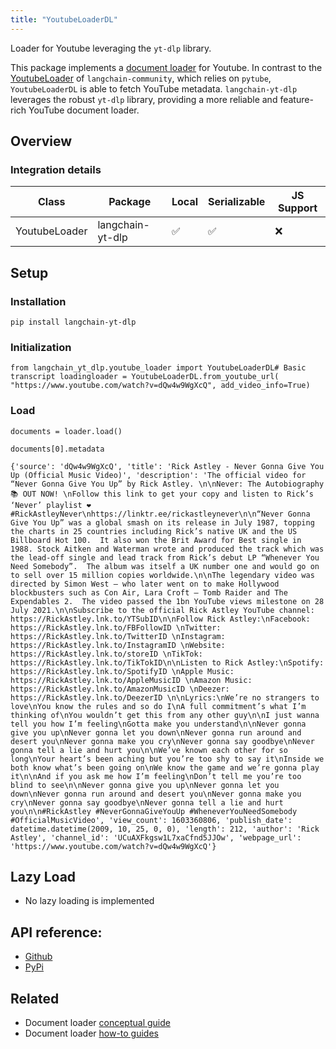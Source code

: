 ```yaml
---
title: "YoutubeLoaderDL"
---
```


Loader for Youtube leveraging the `yt-dlp` library.

This package implements a [document loader](/oss/concepts/document_loaders) for Youtube. In contrast to the [YoutubeLoader](https://python.langchain.com/api_reference/community/document_loaders/langchain_community.document_loaders.youtube.YoutubeLoader.html) of `langchain-community`, which relies on `pytube`, `YoutubeLoaderDL` is able to fetch YouTube metadata. `langchain-yt-dlp` leverages the robust `yt-dlp` library, providing a more reliable and feature-rich YouTube document loader.

## Overview

### Integration details

| Class         | Package          | Local | Serializable | JS Support |
| ------------- | ---------------- | ----- | ------------ | ---------- |
| YoutubeLoader | langchain-yt-dlp | ✅     | ✅            | ❌          |

## Setup

### Installation

```
pip install langchain-yt-dlp
```

### Initialization

```
from langchain_yt_dlp.youtube_loader import YoutubeLoaderDL# Basic transcript loadingloader = YoutubeLoaderDL.from_youtube_url(    "https://www.youtube.com/watch?v=dQw4w9WgXcQ", add_video_info=True)
```

### Load

```
documents = loader.load()
```

```
documents[0].metadata
```

```
{'source': 'dQw4w9WgXcQ', 'title': 'Rick Astley - Never Gonna Give You Up (Official Music Video)', 'description': 'The official video for “Never Gonna Give You Up” by Rick Astley. \n\nNever: The Autobiography 📚 OUT NOW! \nFollow this link to get your copy and listen to Rick’s ‘Never’ playlist ❤️ #RickAstleyNever\nhttps://linktr.ee/rickastleynever\n\n“Never Gonna Give You Up” was a global smash on its release in July 1987, topping the charts in 25 countries including Rick’s native UK and the US Billboard Hot 100.  It also won the Brit Award for Best single in 1988. Stock Aitken and Waterman wrote and produced the track which was the lead-off single and lead track from Rick’s debut LP “Whenever You Need Somebody”.  The album was itself a UK number one and would go on to sell over 15 million copies worldwide.\n\nThe legendary video was directed by Simon West – who later went on to make Hollywood blockbusters such as Con Air, Lara Croft – Tomb Raider and The Expendables 2.  The video passed the 1bn YouTube views milestone on 28 July 2021.\n\nSubscribe to the official Rick Astley YouTube channel: https://RickAstley.lnk.to/YTSubID\n\nFollow Rick Astley:\nFacebook: https://RickAstley.lnk.to/FBFollowID \nTwitter: https://RickAstley.lnk.to/TwitterID \nInstagram: https://RickAstley.lnk.to/InstagramID \nWebsite: https://RickAstley.lnk.to/storeID \nTikTok: https://RickAstley.lnk.to/TikTokID\n\nListen to Rick Astley:\nSpotify: https://RickAstley.lnk.to/SpotifyID \nApple Music: https://RickAstley.lnk.to/AppleMusicID \nAmazon Music: https://RickAstley.lnk.to/AmazonMusicID \nDeezer: https://RickAstley.lnk.to/DeezerID \n\nLyrics:\nWe’re no strangers to love\nYou know the rules and so do I\nA full commitment’s what I’m thinking of\nYou wouldn’t get this from any other guy\n\nI just wanna tell you how I’m feeling\nGotta make you understand\n\nNever gonna give you up\nNever gonna let you down\nNever gonna run around and desert you\nNever gonna make you cry\nNever gonna say goodbye\nNever gonna tell a lie and hurt you\n\nWe’ve known each other for so long\nYour heart’s been aching but you’re too shy to say it\nInside we both know what’s been going on\nWe know the game and we’re gonna play it\n\nAnd if you ask me how I’m feeling\nDon’t tell me you’re too blind to see\n\nNever gonna give you up\nNever gonna let you down\nNever gonna run around and desert you\nNever gonna make you cry\nNever gonna say goodbye\nNever gonna tell a lie and hurt you\n\n#RickAstley #NeverGonnaGiveYouUp #WheneverYouNeedSomebody #OfficialMusicVideo', 'view_count': 1603360806, 'publish_date': datetime.datetime(2009, 10, 25, 0, 0), 'length': 212, 'author': 'Rick Astley', 'channel_id': 'UCuAXFkgsw1L7xaCfnd5JJOw', 'webpage_url': 'https://www.youtube.com/watch?v=dQw4w9WgXcQ'}
```

## Lazy Load

* No lazy loading is implemented

## API reference:

* [Github](https://github.com/aqib0770/langchain-yt-dlp)
* [PyPi](https://pypi.org/project/langchain-yt-dlp/)

## Related

* Document loader [conceptual guide](/oss/concepts/document_loaders)
* Document loader [how-to guides](/oss/how_to/#document-loaders)
